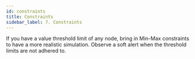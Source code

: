 ```yaml
---
id: constraints
title: Constraints 
sidebar_label: 7. Constraints
---
```


If you have a value threshold limit of any node, bring in Min-Max constraints to have a more realistic simulation. Observe a soft alert when the threshold limits are not adhered to.

<Vimeo
    video="https://player.vimeo.com/video/439250765"
    responsive={true}
/>
